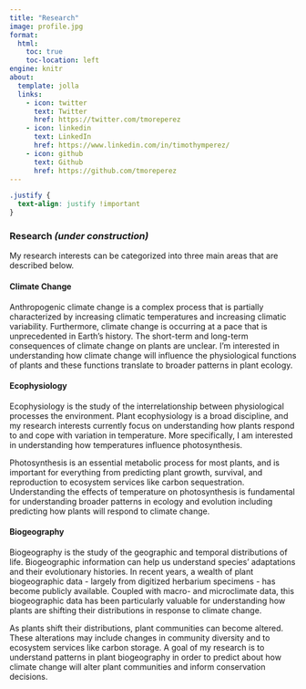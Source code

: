 ```yaml
---
title: "Research"
image: profile.jpg
format:
  html:
    toc: true
    toc-location: left
engine: knitr
about:
  template: jolla
  links:
    - icon: twitter
      text: Twitter
      href: https://twitter.com/tmoreperez
    - icon: linkedin
      text: LinkedIn
      href: https://www.linkedin.com/in/timothymperez/
    - icon: github
      text: Github
      href: https://github.com/tmoreperez
---
```


```css
.justify {
  text-align: justify !important
}
```

::: justify
### Research ***(under construction)***

My research interests can be categorized into three main areas that are described below.

#### Climate Change

Anthropogenic climate change is a complex process that is partially characterized by increasing climatic temperatures and increasing climatic variability. Furthermore, climate change is occurring at a pace that is unprecedented in Earth's history. The short-term and long-term consequences of climate change on plants are unclear. I'm interested in understanding how climate change will influence the physiological functions of plants and these functions translate to broader patterns in plant ecology.

#### Ecophysiology

Ecophysiology is the study of the interrelationship between physiological processes the environment. Plant ecophysiology is a broad discipline, and my research interests currently focus on understanding how plants respond to and cope with variation in temperature. More specifically, I am interested in understanding how temperatures influence photosynthesis.

Photosynthesis is an essential metabolic process for most plants, and is important for everything from predicting plant growth, survival, and reproduction to ecosystem services like carbon sequestration. Understanding the effects of temperature on photosynthesis is fundamental for understanding broader patterns in ecology and evolution including predicting how plants will respond to climate change.

#### Biogeography

Biogeography is the study of the geographic and temporal distributions of life. Biogeographic information can help us understand species' adaptations and their evolutionary histories. In recent years, a wealth of plant biogeographic data - largely from digitized herbarium specimens - has become publicly available. Coupled with macro- and microclimate data, this biogeographic data has been particularly valuable for understanding how plants are shifting their distributions in response to climate change.

As plants shift their distributions, plant communities can become altered. These alterations may include changes in community diversity and to ecosystem services like carbon storage. A goal of my research is to understand patterns in plant biogeography in order to predict about how climate change will alter plant communities and inform conservation decisions.
:::
